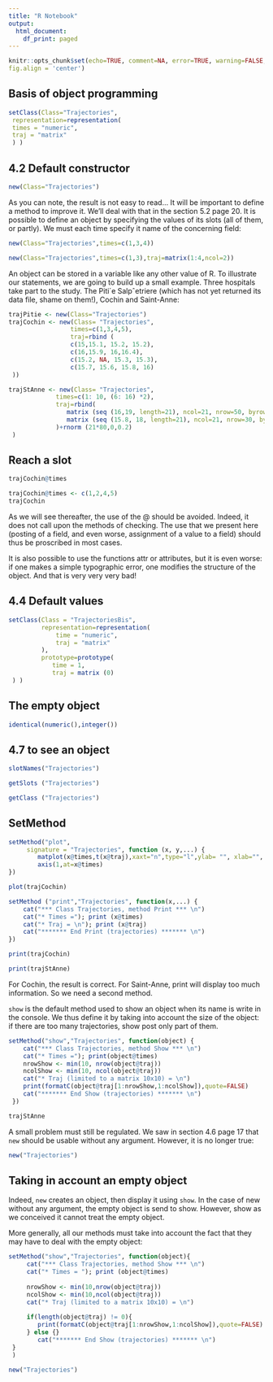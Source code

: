 ```yaml
---
title: "R Notebook"
output:
  html_document:
    df_print: paged
---
```


```r
knitr::opts_chunk$set(echo=TRUE, comment=NA, error=TRUE, warning=FALSE, message = FALSE,
fig.align = 'center')
```


## Basis of object programming

```r
setClass(Class="Trajectories",
 representation=representation(
 times = "numeric",
 traj = "matrix"
 ) )

```

## 4.2 Default constructor

```r
new(Class="Trajectories")
```

As you can note, the result is not easy to read... It will be important to define a
method to improve it. We’ll deal with that in the section 5.2 page 20.
It is possible to define an object by specifying the values of its slots (all of them, or
partly). We must each time specify it name of the concerning field:

```r
new(Class="Trajectories",times=c(1,3,4))
```


```r
new(Class="Trajectories",times=c(1,3),traj=matrix(1:4,ncol=2))
```

An object can be stored in a variable like any other value of R. To illustrate our
statements, we are going to build up a small example. Three hospitals take part to the
study. The Piti´e Salpˆetriere (which has not yet returned its data file, shame on them!), Cochin and Saint-Anne:

```r
trajPitie <- new(Class="Trajectories")
trajCochin <- new(Class= "Trajectories",
                 times=c(1,3,4,5),
                 traj=rbind (
                 c(15,15.1, 15.2, 15.2),
                 c(16,15.9, 16,16.4),
                 c(15.2, NA, 15.3, 15.3),
                 c(15.7, 15.6, 15.8, 16)
 ))

```


```r
trajStAnne <- new(Class= "Trajectories",
             times=c(1: 10, (6: 16) *2),
             traj=rbind(
                matrix (seq (16,19, length=21), ncol=21, nrow=50, byrow=TRUE),
                matrix (seq (15.8, 18, length=21), ncol=21, nrow=30, byrow=TRUE)
             )+rnorm (21*80,0,0.2)
 )

```


## Reach a slot

```r
trajCochin@times
```

```r
trajCochin@times <- c(1,2,4,5)
trajCochin
```

As we will see thereafter, the use of the @ should be avoided. Indeed, it does not
call upon the methods of checking. The use that we present here (posting of a field, and
even worse, assignment of a value to a field) should thus be proscribed in most cases.

It is also possible to use the functions attr or attributes, but it is even
worse: if one makes a simple typographic error, one modifies the structure of
the object. And that is very very very bad!

## 4.4 Default values
```r
setClass(Class = "TrajectoriesBis", 
         representation=representation(
             time = "numeric",
             traj = "matrix"
         ),
         prototype=prototype(
            time = 1,
            traj = matrix (0)
 ) )
```



## The empty object

```r
identical(numeric(),integer())
```


## 4.7 to see an object

```r
slotNames("Trajectories")
```

```r
getSlots ("Trajectories")
```

```r
getClass ("Trajectories")
```


## SetMethod

```r
setMethod("plot",
     signature = "Trajectories", function (x, y,...) {
        matplot(x@times,t(x@traj),xaxt="n",type="l",ylab= "", xlab="", pch=1)
        axis(1,at=x@times)
})
```

```r
plot(trajCochin)
```


```r
setMethod ("print","Trajectories", function(x,...) {
    cat("*** Class Trajectories, method Print *** \n")
    cat("* Times ="); print (x@times)
    cat("* Traj = \n"); print (x@traj)
    cat("******* End Print (trajectories) ******* \n")
})

```

```r
print(trajCochin)
```

```r
print(trajStAnne)
```

For Cochin, the result is correct. For Saint-Anne, print will display too much
information. So we need a second method.

`show` is the default method used to show an object when its name is write in the
console. We thus define it by taking into account the size of the object: if there are too many trajectories, show post only part of them.


```r
setMethod("show","Trajectories", function(object) {
    cat("*** Class Trajectories, method Show *** \n")
    cat("* Times ="); print(object@times)
    nrowShow <- min(10, nrow(object@traj))
    ncolShow <- min(10, ncol(object@traj))
    cat("* Traj (limited to a matrix 10x10) = \n")
    print(formatC(object@traj[1:nrowShow,1:ncolShow]),quote=FALSE)
    cat("******* End Show (trajectories) ******* \n")
 })
```

```r
trajStAnne
```


A small problem must still be regulated. We saw in section 4.6 page 17 that `new`
should be usable without any argument. However, it is no longer true:


```r
new("Trajectories")
```

## Taking in account an empty object

Indeed, `new` creates an object, then display it using `show`. In the case of new without
any argument, the empty object is send to show. However, show as we conceived it
cannot treat the empty object.

More generally, all our methods must take into account the fact that they may have
to deal with the empty object:

```r
setMethod("show","Trajectories", function(object){
     cat("*** Class Trajectories, method Show *** \n")
     cat("* Times = "); print (object@times)
     
     nrowShow <- min(10,nrow(object@traj))
     ncolShow <- min(10,ncol(object@traj))
     cat("* Traj (limited to a matrix 10x10) = \n")
     
     if(length(object@traj) != 0){
        print(formatC(object@traj[1:nrowShow,1:ncolShow]),quote=FALSE)
     } else {}
        cat("******* End Show (trajectories) ******* \n")
 }
 )
```

```r
new("Trajectories")
```


